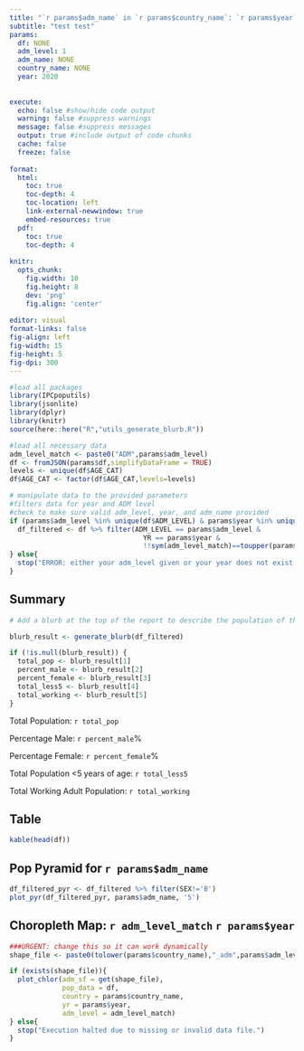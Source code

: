 ```yaml
---
title: "`r params$adm_name` in `r params$country_name`: `r params$year` "
subtitle: "test test"
params:
  df: NONE
  adm_level: 1
  adm_name: NONE
  country_name: NONE
  year: 2020
  
  
execute:
  echo: false #show/hide code output
  warning: false #suppress warnings
  message: false #suppress messages
  output: true #include output of code chunks
  cache: false
  freeze: false
  
format:
  html:
    toc: true
    toc-depth: 4
    toc-location: left
    link-external-newwindow: true
    embed-resources: true
  pdf: 
    toc: true
    toc-depth: 4
  
knitr:
  opts_chunk:
    fig.width: 10
    fig.height: 8
    dev: 'png'
    fig.align: 'center'
  
editor: visual
format-links: false
fig-align: left
fig-width: 15
fig-height: 5
fig-dpi: 300
---
```


```r
#load all packages
library(IPCpoputils)
library(jsonlite)
library(dplyr)
library(knitr)
source(here::here("R","utils_generate_blurb.R"))
```

```r
#load all necessary data
adm_level_match <- paste0("ADM",params$adm_level)
df <- fromJSON(params$df,simplifyDataFrame = TRUE)
levels <- unique(df$AGE_CAT)
df$AGE_CAT <- factor(df$AGE_CAT,levels=levels)
```

```r
# manipulate data to the provided parameters
#filters data for year and ADM level
#check to make sure valid adm_level, year, and adm_name provided
if (params$adm_level %in% unique(df$ADM_LEVEL) & params$year %in% unique(df$YR) & toupper(params$adm_name) %in% df[[adm_level_match]]){
  df_filtered <- df %>% filter(ADM_LEVEL == params$adm_level & 
                                 YR == params$year &
                                 !!sym(adm_level_match)==toupper(params$adm_name))
} else{
  stop("ERROR: either your adm_level given or your year does not exist or your adm_name doesn't exist")
}
```

## Summary
```r
# Add a blurb at the top of the report to describe the population of the selected geography with the following information: (1) total population, (2) percentage male and female, (3) total population <5 years of age, (4) total working adult population (age 15-65)

blurb_result <- generate_blurb(df_filtered)

if (!is.null(blurb_result)) {
  total_pop <- blurb_result[1]
  percent_male <- blurb_result[2]
  percent_female <- blurb_result[3]
  total_less5 <- blurb_result[4]
  total_working <- blurb_result[5]
}
```
Total Population: `r total_pop`

Percentage Male: `r percent_male`%

Percentage Female: `r percent_female`%

Total Population <5 years of age: `r total_less5`

Total Working Adult Population: `r total_working`

## Table
```r
kable(head(df))
```


## Pop Pyramid for `r params$adm_name`
```r
df_filtered_pyr <- df_filtered %>% filter(SEX!='B')
plot_pyr(df_filtered_pyr, params$adm_name, '5')
```


## Choropleth Map: `r adm_level_match` `r params$year`
```r
###URGENT: change this so it can work dynamically
shape_file <- paste0(tolower(params$country_name),"_adm",params$adm_level)

if (exists(shape_file)){
  plot_chlor(adm_sf = get(shape_file), 
             pop_data = df, 
             country = params$country_name, 
             yr = params$year, 
             adm_level = adm_level_match)
} else{
  stop("Execution halted due to missing or invalid data file.")
}
```




